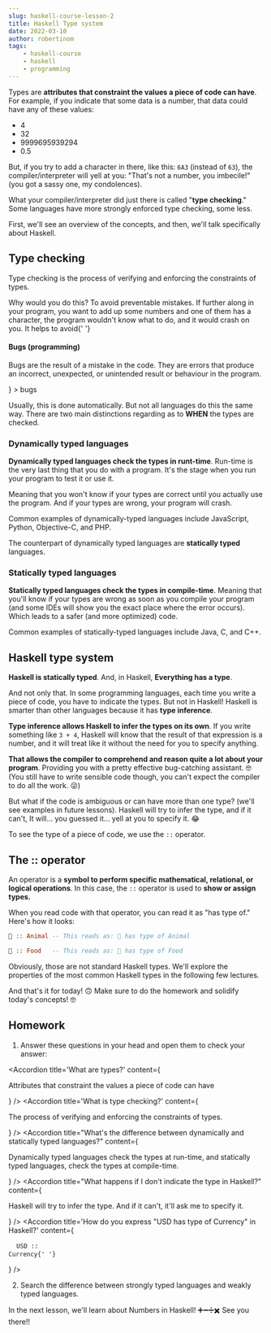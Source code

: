 ```yaml
---
slug: haskell-course-lesson-2
title: Haskell Type system
date: 2022-03-10
author: robertinom
tags:
    - haskell-course
    - haskell
    - programming
---
```


Types are **attributes that constraint the values a piece of code can have**. For example, if you indicate that some data is a number, that data could have any of these values:

-   4
-   32
-   9999695939294
-   0.5

But, if you try to add a character in there, like this: `6A3` (instead of `63`), the compiler/interpreter will yell at you: "That's not a number, you imbecile!" (you got a sassy one, my condolences).

What your compiler/interpreter did just there is called "**type checking**." Some languages have more strongly enforced type checking, some less.

First, we'll see an overview of the concepts, and then, we'll talk specifically about Haskell.

## Type checking

Type checking is the process of verifying and enforcing the constraints of types.

<p>
	Why would you do this? To avoid preventable mistakes. If further along in
	your program, you want to add up some numbers and one of them has a
	character, the program wouldn't know what to do, and it would crash on you.
	It helps to avoid{' '}
	<SideNote
		content={
			<div>
				<h4>Bugs (programming)</h4>
				<p>
					Bugs are the result of a mistake in the code. They are
					errors that produce an incorrect, unexpected, or unintended
					result or behaviour in the program.
				</p>
				<p></p>
			</div>
		}
	>
		bugs
	</SideNote>
</p>

Usually, this is done automatically. But not all languages do this the same way. There are two main distinctions regarding as to **WHEN** the types are checked.

### Dynamically typed languages

**Dynamically typed languages check the types in runt-time**. Run-time is the very last thing that you do with a program. It's the stage when you run your program to test it or use it.

Meaning that you won't know if your types are correct until you actually use the program. And if your types are wrong, your program will crash.

Common examples of dynamically-typed languages include JavaScript, Python, Objective-C, and PHP.

The counterpart of dynamically typed languages are **statically typed** languages.

### Statically typed languages

**Statically typed languages check the types in compile-time**. Meaning that you'll know if your types are wrong as soon as you compile your program (and some IDEs will show you the exact place where the error occurs). Which leads to a safer (and more optimized) code.

Common examples of statically-typed languages include Java, C, and C++.

## Haskell type system

**Haskell is statically typed**. And, in Haskell, **Everything has a type**.

<Giff url='https://giphy.com/embed/AO3giAtLPH4MIuugsB' />

And not only that. In some programming languages, each time you write a piece of code, you have to indicate the types. But not in Haskell! Haskell is smarter than other languages because it has **type inference**.

**Type inference allows Haskell to infer the types on its own**. If you write something like `3 + 4`, Haskell will know that the result of that expression is a number, and it will treat like it without the need for you to specify anything.

**That allows the compiler to comprehend and reason quite a lot about your program**. Providing you with a pretty effective bug-catching assistant. 🤓
(You still have to write sensible code though, you can't expect the compiler to do all the work. 😜)

<Giff url='https://giphy.com/embed/3o7ZesJdQccI0sO3fy' />

But what if the code is ambiguous or can have more than one type? (we'll see examples in future lessons). Haskell will try to infer the type, and if it can't, It will... you guessed it... yell at you to specify it. 😂

To see the type of a piece of code, we use the `::` operator.

## The :: operator

An operator is a **symbol to perform specific mathematical, relational, or logical operations**. In this case, the `::` operator is used to **show or assign types.**

When you read code with that operator, you can read it as "has type of."
Here's how it looks:

```hs
🐬 :: Animal -- This reads as: 🐬 has type of Animal

🥐 :: Food   -- This reads as: 🥐 has type of Food
```

Obviously, those are not standard Haskell types. We'll explore the properties of the most common Haskell types in the following few lectures.

And that's it for today! 🙃 Make sure to do the homework and solidify today's concepts! 🤓

## Homework

1. Answer these questions in your head and open them to check your answer:

<Accordion
	title='What are types?'
	content={
		<p>Attributes that constraint the values a piece of code can have</p>
	}
/>
<Accordion
	title='What is type checking?'
	content={
		<p>The process of verifying and enforcing the constraints of types.</p>
	}
/>
<Accordion
	title="What's the difference between dynamically and statically typed languages?"
	content={
		<p>
			Dynamically typed languages check the types at run-time, and
			statically typed languages, check the types at compile-time.
		</p>
	}
/>
<Accordion
	title="What happens if I don't indicate the type in Haskell?"
	content={
		<p>
			Haskell will try to infer the type. And if it can't, it'll ask me to
			specify it.
		</p>
	}
/>
<Accordion
	title='How do you express "USD has type of Currency" in Haskell?'
	content={
		<pre>
			<code className='hljs language-hs'>
				USD :: <span className='hljs-type'>Currency</span>{' '}
			</code>
		</pre>
	}
/>

2. Search the difference between strongly typed languages and weakly typed languages.

In the next lesson, we'll learn about Numbers in Haskell! ➕➖➗✖️ See you there!!
